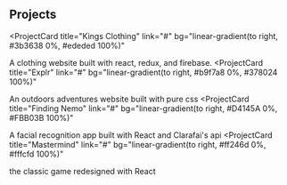 ## Projects

<ProjectCard
  title="Kings Clothing"
  link="#"
  bg="linear-gradient(to right, #3b3638 0%, #ededed 100%)"
>
A clothing website built with react, redux, and firebase.
</ProjectCard>
<ProjectCard
  title="Explr"
  link="#"
  bg="linear-gradient(to right, #b9f7a8 0%, #378024 100%)"
>
  An outdoors adventures website built with pure css
</ProjectCard>
<ProjectCard
  title="Finding Nemo"
  link="#"
  bg="linear-gradient(to right, #D4145A 0%, #FBB03B 100%)"
>
  A facial recognition app built with React and Clarafai's api
</ProjectCard>
<ProjectCard
  title="Mastermind"
  link="#"
  bg="linear-gradient(to right, #ff246d 0%, #fffcfd 100%)"
>
  the classic game redesigned with React
</ProjectCard>
